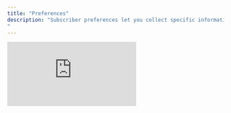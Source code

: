 ```yaml
---
title: "Preferences"
description: "Subscriber preferences let you collect specific information from each customer during onboarding, then use that information to customize every interaction with your agent. It's like having a personal assistant that remembers exactly what each person needs.
"
---
```


<iframe className="w-full aspect-video rounded-xl" src="https://www.youtube.com/embed/ptp-MsH7a0I?rel=0" title="YouTube video player" frameBorder="0" allow="accelerometer; autoplay; clipboard-write; encrypted-media; gyroscope; picture-in-picture" allowFullScreen />

## How Preferences Work

When someone signs up to use your agent, they'll go through a simple onboarding process where you can ask them for their preferences, requirements, or personal details. This information gets saved to their profile and your agent automatically uses it in every conversation - no need to ask the same questions over and over.

### Real-World Example

Imagine you're building an agent that helps people find shelter kittens for adoption. Instead of asking "What breed do you prefer?" in every conversation, you can set up preferences to store:

- Preferred breed
- Location/zip code
- Age preference (kitten vs adult)
- Size preference
- Color preferences
- Any special needs they can accommodate

Now every time they use your agent, it already knows their preferences and can immediately search for cats that match their criteria.

## Creating Preferences

Click "Create new setting" to add a preference that users will provide during onboarding.

<img
  src="/images/Screenshot2025-07-23at12.32.42PM.png"
  alt="Screenshot2025 07 23at12 32 42PM Pn"
  title="Screenshot2025 07 23at12 32 42PM Pn"
  style={{ width:"76%" }}
/>

### Preference Options

- **Group**: Organize related settings together for a cleaner onboarding experience
- **Name**: Create the label that your customer will see (e.g. Zip Code, or "What is your location?")
- **Type**: Choose from text, dropdown, number, or other input types
- **Description**: Provide instructions that will help your customers understand what to enter
- **Default Value**: Pre-fill common answers to make onboarding faster
- **Help URL**: Link to additional explanation if needed
- **Required**: Select if customers must provide this information to continue

<Note>
  Requiring a setting displays it for the user during their onboarding, before they use the agent
</Note>

## Instructing the Agent

Include a simple tag in your agent's behavior so that it knows to reference these settings.\
Insert the text {settings} at the top of the instructions (include the curly brackets).

<img
  src="/images/Screenshot2025-07-23at12.34.12PM.png"
  alt="Screenshot2025 07 23at12 34 12PM Pn"
  title="Screenshot2025 07 23at12 34 12PM Pn"
  style={{ width:"63%" }}
/>

## Types of Preferences

Here are just a few ideas for preferences to collect from you subscribers:

### Basic Information

- Location/zip code
- Industry or profession
- Company size
- Experience level

### Requirements

- Budget ranges
- Preferred communication style
- Specific needs or constraints
- Goals and objectives

### Integration Details

- API keys for services
- Account information
- Custom URLs or endpoints
- Third-party credentials

## User Experience

Once you've set up preferences, new customers will see required settings during their onboarding. They can update their preferences anytime in their account settings, and the changes will immediately affect how your agent responds to them.

Your agent automatically has access to all of this personalized information in every conversation, making each interaction feel tailored specifically to that user.

## Getting Started

1. **Think about what makes each customer unique** for your specific use case
2. **Start with 3-5 essential settings** - you can always add more later
3. **Create clear, helpful descriptions** for each setting
4. **Update your agent's instructions** to reference the preferences data (the word _settings_ in double curly brackets)

<Tip>
  **Keep Onboarding Simple**

  - Only ask for information your agent actually uses
  - Group related settings together
  - Provide clear descriptions and examples
  - Use default values when possible

  **Make It Optional When You Can**

  - Required settings create friction during signup
  - Users can always update their preferences later
  - Consider what's truly necessary vs. nice-to-have

  **Test Your Onboarding**

  - Go through the signup process yourself
  - Make sure questions are clear and easy to answer
  - Verify your agent uses the collected information properly
</Tip>